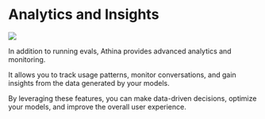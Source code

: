 # Analytics and Insights

<img src="/analytics.png" />

In addition to running evals, Athina provides advanced analytics and monitoring.

It allows you to track usage patterns, monitor conversations, and gain insights from the data generated by your models.

By leveraging these features, you can make data-driven decisions, optimize your models, and improve the overall user experience.
